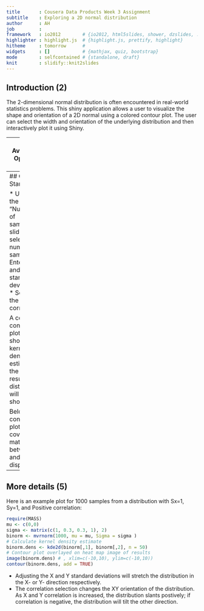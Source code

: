 ```yaml
---
title       : Cousera Data Products Week 3 Assignment
subtitle    : Exploring a 2D normal distribution
author      : AH
job         : 
framework   : io2012        # {io2012, html5slides, shower, dzslides, ...}
highlighter : highlight.js  # {highlight.js, prettify, highlight}
hitheme     : tomorrow      # 
widgets     : []            # {mathjax, quiz, bootstrap}
mode        : selfcontained # {standalone, draft}
knit        : slidify::knit2slides
---
```

## Introduction (2)

The 2-dimensional normal distribution is often encountered in real-world statistics problems. This shiny application allows a user to visualize the shape and orientation of a 2D normal using a colored contour plot. The user can select the width and orientation of the underlying distribution and then interactively plot it using Shiny.

--- 
## Available Options (3)

* Number of samples: select a value between 100 and 10000
* X standard deviation: enter a value between 1 and 10
* Y standard deviation: enter a value between 1 and 10
* XY correlation: select __None__, __Positive__, or __Negative__.

--- 
## Quick Start (4)

* Using the "Number of samples" slider, select a number of samples
* Enter the X and Y standard deviations
* Select the correlation 

A colored contour plot showing a kernel density estimate of the resulting distribution will be shown.

Below the contour plot, the covariance matrix between X and Y is displayed.

--- 
## More details (5)

Here is an example plot for 1000 samples from a distribution with Sx=1, Sy=1, and Positive correlation:

```r
require(MASS)
mu <- c(0,0)
sigma <- matrix(c(1, 0.3, 0.3, 1), 2)
binorm <- mvrnorm(1000, mu = mu, Sigma = sigma )
# Calculate kernel density estimate
binorm.dens <- kde2d(binorm[,1], binorm[,2], n = 50)
# Contour plot overlayed on heat map image of results
image(binorm.dens) # , xlim=c(-10,10), ylim=c(-10,10))
contour(binorm.dens, add = TRUE)
```

* Adjusting the X and Y standard deviations will stretch the distribution in the X- or Y- direction respectively.
* The correlation selection changes the XY orientation of the distribution.  As X and Y correlation is increased, the distribution slants postively; if correlation is negative, the distribution will tilt the other direction.
